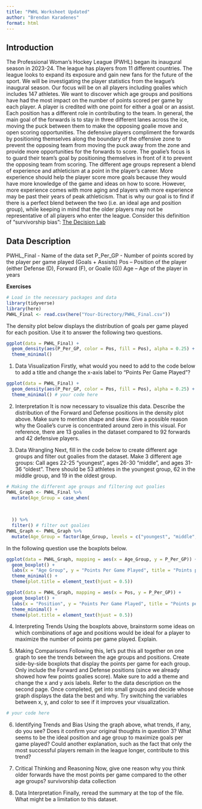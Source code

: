 ```yaml
---
title: "PWHL Worksheet Updated"
author: "Brendan Karadenes"
format: html
---
```


## Introduction

The Professional Woman’s Hockey League (PWHL) began its inaugural season in 2023-24. The league has players from 11 different countries. The league looks to expand its exposure and gain new fans for the future of the sport.
We will be investigating the player statistics from the league’s inaugural season. Our focus will be on all players including goalies which includes 147 athletes. We want to discover which age groups and positions have had the most impact on the number of points scored per game by each player. A player is credited with one point for either a goal or an assist. Each position has a different role in contributing to the team. In general, the main goal of the forwards is to stay in three different lanes across the ice, moving the puck between them to make the opposing goalie move and open scoring opportunities. The defensive players compliment the forwards by positioning themselves along the boundary of the offensive zone to prevent the opposing team from moving the puck away from the zone and provide more opportunities for the forwards to score. The goalie’s focus is to guard their team’s goal by positioning themselves in front of it to prevent the opposing team from scoring. The different age groups represent a blend of experience and athleticism at a point in the player’s career. More experience should help the player score more goals because they would have more knowledge of the game and ideas on how to score. However, more experience comes with more aging and players with more experience may be past their years of peak athleticism. That is why our goal is to find if there is a perfect blend between the two (i.e. an ideal age and position group), while keeping in mind that the older players may not be representative of all players who enter the league. Consider this definition of "survivorship bias": [The Decision Lab](https://thedecisionlab.com/biases/survivorship-bias)

## Data Description

PWHL_Final - Name of the data set
P_Per_GP - Number of points scored by the player per game played (Goals + Assists)
Pos – Position of the player (either Defense (D), Forward (F), or Goalie (G))
Age – Age of the player in years

**Exercises**

```r
# Load in the necessary packages and data
library(tidyverse)
library(here)
PWHL_Final <- read.csv(here("Your-Directory/PWHL_Final.csv"))
```

The density plot below displays the distribution of goals per game played for each position. Use it to answer the following two questions.

```r
ggplot(data = PWHL_Final) + 
  geom_density(aes(P_Per_GP, color = Pos, fill = Pos), alpha = 0.25) +
  theme_minimal()
```

1. Data Visualization
Firstly, what would you need to add to the code below to add a title and change the x-axis label to "Points Per Game Played"?

```r
ggplot(data = PWHL_Final) + 
  geom_density(aes(P_Per_GP, color = Pos, fill = Pos), alpha = 0.25) +
  theme_minimal() # your code here
```

2. Interpretation 
It is now necessary to visualize this data. Describe the distribution of the Forward and Defense positions in the density plot above. Make sure to mention shape and skew. Give a possible reason why the Goalie’s curve is concentrated around zero in this visual. For reference, there are 13 goalies in the dataset compared to 92 forwards and 42 defensive players.



3. Data Wrangling
Next, fill in the code below to create different age groups and filter out goalies from the dataset. Make 3 different age groups: Call ages 22-25 "youngest", ages 26-30 "middle", and ages 31-36 "oldest". There should be 53 athletes in the youngest group, 62 in the middle group, and 19 in the oldest group.

```r
# Making the different age groups and filtering out goalies
PWHL_Graph <- PWHL_Final %>%
  mutate(Age_Group = case_when(

    
    
  )) %>%
  filter() # filter out goalies
PWHL_Graph <- PWHL_Graph %>%
  mutate(Age_Group = factor(Age_Group, levels = c("youngest", "middle", "oldest")))
```

In the following question use the boxplots below.

```r
ggplot(data = PWHL_Graph, mapping = aes(x = Age_Group, y = P_Per_GP)) +
  geom_boxplot() +
  labs(x = "Age Group", y = "Points Per Game Played", title = "Points per Game Played by Age Group") +
  theme_minimal() +
  theme(plot.title = element_text(hjust = 0.5))
```

```r
ggplot(data = PWHL_Graph, mapping = aes(x = Pos, y = P_Per_GP)) +
  geom_boxplot() + 
  labs(x = "Position", y = "Points Per Game Played", title = "Points per Game Played by Position") +
  theme_minimal() +
  theme(plot.title = element_text(hjust = 0.5)) 
```

4. Interpreting Trends
Using the boxplots above, brainstorm some ideas on which combinations of age and positions would be ideal for a player to maximize the number of points per game played. Explain.








5. Making Comparisons
Following this, let’s put this all together on one graph to see the trends between the age groups and positions. Create side-by-side boxplots that display the points per game for each group. Only include the Forward and Defense positions (since we already showed how few points goalies score). Make sure to add a theme and change the x and y axis labels. Refer to the data description on the second page. Once completed, get into small groups and decide whose graph displays the data the best and why. Try switching the variables between x, y, and color to see if it improves your visualization.

```r
# your code here

```


6. Identifying Trends and Bias
Using the graph above, what trends, if any, do you see? Does it confirm your original thoughts in question 3? What seems to be the ideal position and age group to maximize goals per game played? Could another explanation, such as the fact that only the most successful players remain in the league longer, contribute to this trend?






7. Critical Thinking and Reasoning
Now, give one reason why you think older forwards have the most points per game compared to the other age groups?
survivorship
data collection






8. Data Interpretation
Finally, reread the summary at the top of the file. What might be a limitation to this dataset.






